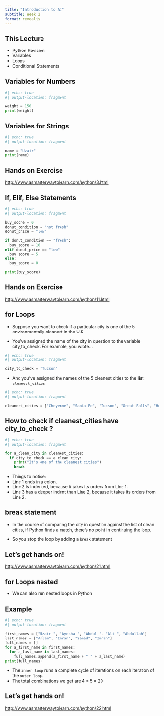 ```yaml
---
title: "Introduction to AI"
subtitle: Week 2
format: revealjs
---
```


## This Lecture

::: {.incremental}

- Python Revision
- Variables 
- Loops
- Conditional Statements

:::

## Variables for Numbers

```python

#| echo: true
#| output-location: fragment

weight = 150
print(weight)
```

## Variables for Strings


```python

#| echo: true
#| output-location: fragment

name = "Uzair"
print(name)
```

## Hands on Exercise

<http://www.asmarterwaytolearn.com/python/3.html>


## If, Elif, Else Statements

```python
#| echo: true
#| output-location: fragment

buy_score = 0
donut_condition = "not fresh"
donut_price = "low"

if donut_condition == "fresh":
  buy_score = 10
elif donut_price == "low":
  buy_score = 5
else:
  buy_score = 0

print(buy_score)
```


## Hands on Exercise

<http://www.asmarterwaytolearn.com/python/11.html>


## for Loops

- Suppose you want to check if a particular city is one of the 5 environmentally
cleanest in the U.S


- You've assigned the name of the city in question to the variable city_to_check. For example, you wrote…

```python
#| echo: true
#| output-location: fragment

city_to_check = "Tucson"
```

- And you've assigned the names of the 5 cleanest cities to the **list** `cleanest_cities`

```python
#| echo: true
#| output-location: fragment

cleanest_cities = ["Cheyenne", "Santa Fe", "Tucson", "Great Falls", "Honolulu"]
```


## How to check if cleanest_cities have city_to_check ?

```python
#| echo: true
#| output-location: fragment

for a_clean_city in cleanest_cities:
  if city_to_check == a_clean_city:
    print("It's one of the cleanest cities")
    break
```


- Things to notice:
- Line 1 ends in a colon.
- Line 2 is indented, because it takes its orders from Line 1.
- Line 3 has a deeper indent than Line 2, because it takes its orders from Line 2.

## break statement

- In the course of comparing the city in question against the list of clean cities, if Python finds a match, there's no point in continuing the loop.

- So you stop the loop by adding a `break` statement


## Let's get hands on!

<http://www.asmarterwaytolearn.com/python/21.html>



## for Loops nested

- We can also run nested loops in Python


## Example

```python

#| echo: true
#| output-location: fragment

first_names = ["Uzair ", "Ayesha ", "Abdul ", "Ali ", "Abdullah"]
last_names = ["Aslam", "Imran", "Samad", "Imran"]
full_names = []
for a_first_name in first_names:
  for a_last_name in last_names:
    full_names.append(a_first_name + " " + a_last_name)
print(full_names)
```


- The `inner loop` runs a complete cycle of iterations on each iteration of the `outer loop`.
- The total combinations we get are 4 * 5 = 20

## Let's get hands on!

<http://www.asmarterwaytolearn.com/python/22.html>



